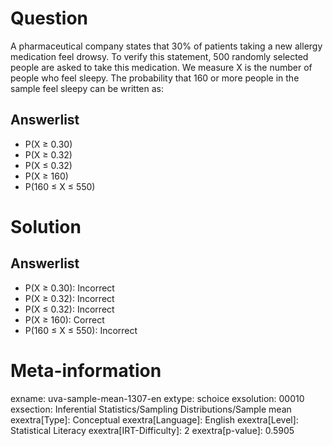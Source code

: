 Question
========

A pharmaceutical company states that 30% of patients taking a new allergy medication feel drowsy. To verify this statement, 500 randomly selected people are asked to take this medication. We measure X is the number of people who feel sleepy. The probability that 160 or more people in the sample feel sleepy can be written as:

Answerlist
----------

* P(X ≥ 0.30)
* P(X ≥ 0.32)
* P(X ≤ 0.32)
* P(X ≥ 160)
* P(160 ≤ X ≤ 550)

Solution
========

Answerlist
----------

* P(X ≥ 0.30): Incorrect
* P(X ≥ 0.32): Incorrect
* P(X ≤ 0.32): Incorrect
* P(X ≥ 160): Correct
* P(160 ≤ X ≤ 550): Incorrect

Meta-information
================
exname: uva-sample-mean-1307-en
extype: schoice
exsolution: 00010
exsection: Inferential Statistics/Sampling Distributions/Sample mean
exextra[Type]: Conceptual
exextra[Language]: English
exextra[Level]: Statistical Literacy
exextra[IRT-Difficulty]: 2
exextra[p-value]: 0.5905
